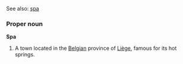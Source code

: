 See also: [[spa]]

===Proper noun===
'''Spa'''

# A town located in the [[Belgian]] province of [[Liège]], famous for its hot springs.